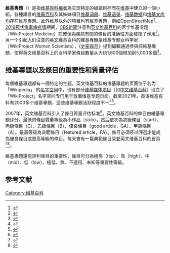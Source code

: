 {{globalize|area=英文維基百科}}
{{for|維基百科上的維基專題|维基百科:专题|selfref=true}}
'''維基專題'''（{{lang-en|WikiProject}}）是指[[维基人|维基百科编者]]為实现特定的编辑目标而在[[维基|维基]]中建立的一個小組。各種語言的[[维基百科|维基百科]]及其姊妹項目[[维基词典|维基词典]]、[[维基语录|维基语录]]、[[维基数据|维基数据]]和[[维基文库|维基文库]]均存在維基專題。此外维基以外的項目也有維基專題，例如[[開放街圖|OpenStreetMap]]<ref>{{Cite web|title=Mapping projects|url=https://wiki.openstreetmap.org/wiki/Mapping_projects|accessdate=26 May 2020|work=OpenStreetMap|archive-date=2021-04-14|archive-url=https://web.archive.org/web/20210414080145/https://wiki.openstreetmap.org/wiki/Mapping_projects|dead-url=no}}</ref>。[[2019冠状病毒病疫情|2019冠状病毒病疫情]]期间，[[CBS新聞|CBS新聞]]注意到[[英文维基百科|英文维基百科]]的医学维基专题（WikiProject Medicine）在確保與疾病有關的條目的准确性方面發揮了作用<ref name="COVID-19">{{Cite web|title=The rise of Wikipedia as a source of medical information|url=https://www.cbsnews.com/news/the-rise-of-wikipedia-as-a-source-of-medical-information/|author=Laudato|date=May 24, 2020|first=Anthony|publisher=[[CBS_News|CBS News]]|access-date=2021-03-13|archive-date=2020-12-27|archive-url=https://web.archive.org/web/20201227064917/https://www.cbsnews.com/news/the-rise-of-wikipedia-as-a-source-of-medical-information/|dead-url=no}}</ref>。另一个引起人们注意的英文維基百科的維基專題是维基专题女科学家（WikiProject Women Scientists），《[[史密森尼_(雜誌)|史密森尼]]》提到編輯通過參與該維基專題，使得英文维基百科上的女科学家條目數量从大约1,600個增加到5,000多個<ref>{{Cite web|title=How a College Student Led the WikiProject Women Scientists|url=https://www.smithsonianmag.com/smart-news/how-college-student-led-wikiproject-women-scientists-180958423/|author=Daley|date=March 15, 2016|first=Jason|work=[[史密森尼_(雜誌)|Smithsonian Magazine]]|access-date=2021-03-13|archive-date=2021-04-14|archive-url=https://web.archive.org/web/20210414051121/https://www.smithsonianmag.com/smart-news/how-college-student-led-wikiproject-women-scientists-180958423/|dead-url=no}}</ref>。

== 维基專題以及條目的重要性和質量评估 ==
每個維基專題都有一個特定的主題。英文维基百科的维基專題的页面位于名为「Wikipedia」 的[[名字空间|名字空间]]中，也有部分[[维基媒体项目|维基媒体项目]]（如[[中文维基百科|中文维基百科]]）设立了「WikiProject」名字空间专门用于放置维基专题页面。截至2021年，英语维基百科有2000多个维基專題，這些维基專題活跃程度不一<ref>{{Cite web |title=Wikipedia:Wikiprojects |url=https://en.wikipedia.org/wiki/Wikipedia:Wikiprojects |work=Wikipedia |access-date=2021-03-21 |archive-date=2021-04-20 |archive-url=https://web.archive.org/web/20210420224735/https://en.wikipedia.org/wiki/Wikipedia:WikiProjects |dead-url=no }}</ref><ref>{{Cite web |title=Wikipedia:Database reports/WikiProjects by changes |url=https://en.wikipedia.org/wiki/Wikipedia:Database_reports/WikiProjects_by_changes |work=Wikipedia |access-date=2021-03-21 |archive-date=2021-04-18 |archive-url=https://web.archive.org/web/20210418094528/https://en.wikipedia.org/wiki/Wikipedia:Database_reports/WikiProjects_by_changes |dead-url=no }}</ref>。

2007年，英文维基百科引入了條目質量评估标准<ref name="WP 1.0 editorial team 1">{{Cite web |title=Wikipedia:Database reports/Wikipedia:Version 1.0 Editorial Team/Assessment |url=https://en.wikipedia.org/wiki/Wikipedia:Version_1.0_Editorial_Team/Assessment |work=Wikipedia |access-date=2021-03-21 |archive-date=2021-04-20 |archive-url=https://web.archive.org/web/20210420190903/https://en.wikipedia.org/wiki/Wikipedia:Version_1.0_Editorial_Team/Assessment |dead-url=no }}</ref>。英文维基百科的條目由維基專題评分。最低的條目質量等级為小作品（stub），然后依次為初級條目（start）、丙級條目（C）、乙級條目（B）、優良條目（good article，GA）、甲級條目（A）。最高等级為典範條目（featured article，FA）。條目必須经过評選才能成為優良條目或更高等級的條目。每天會有一篇典範條目榮登英文维基百科的首頁<ref name="FMonday feat article patterns 1">{{Cite web|title=Comparing featured article groups and revision patterns correlations in Wikipedia|url=https://firstmonday.org/ojs/index.php/fm/article/view/2365/2182|accessdate=July 13, 2010|publisher=First Monday|archive-date=2020-08-07|archive-url=https://web.archive.org/web/20200807180813/https://firstmonday.org/ojs/index.php/fm/article/view/2365/2182|dead-url=no}}</ref><ref name="IBM feat articles hidden pattern 1">{{Cite journal|title=The Hidden Order of Wikipedia|url=http://www.research.ibm.com/visual/papers/hidden_order_wikipedia.pdf|last=Fernanda B. Viégas|last2=Martin Wattenberg|date=2007-07-22|publisher=Visual Communication Lab, IBM Research|accessdate=2007-10-30|last3=Matthew M. McKeon|journal=|archive-date=2007-10-31|archive-url=https://web.archive.org/web/20071031052814/http://www.research.ibm.com/visual/papers/hidden_order_wikipedia.pdf|dead-url=no}}</ref>。

維基專題還能評判條目的重要性，條目可分為極高（top）、高（high）、中（mid）、低（low）、極低、無、不適用、未知等重要性等級。

==参考文献==
{{reflist}}

[[Category:维基百科|Category:维基百科]]